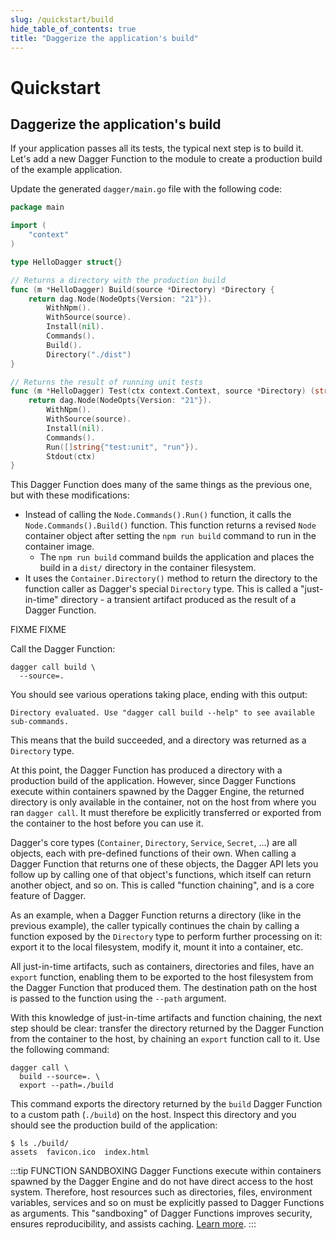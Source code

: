 ```yaml
---
slug: /quickstart/build
hide_table_of_contents: true
title: "Daggerize the application's build"
---
```



# Quickstart

## Daggerize the application's build

If your application passes all its tests, the typical next step is to build it. Let's add a new Dagger Function to the module to create a production build of the example application.

<Tabs groupId="language">
<TabItem value="Go">

Update the generated `dagger/main.go` file with the following code:

```go
package main

import (
	"context"
)

type HelloDagger struct{}

// Returns a directory with the production build
func (m *HelloDagger) Build(source *Directory) *Directory {
	return dag.Node(NodeOpts{Version: "21"}).
		WithNpm().
		WithSource(source).
		Install(nil).
		Commands().
		Build().
		Directory("./dist")
}

// Returns the result of running unit tests
func (m *HelloDagger) Test(ctx context.Context, source *Directory) (string, error) {
	return dag.Node(NodeOpts{Version: "21"}).
		WithNpm().
		WithSource(source).
		Install(nil).
		Commands().
		Run([]string{"test:unit", "run"}).
		Stdout(ctx)
}
```

This Dagger Function does many of the same things as the previous one, but with these modifications:

- Instead of calling the `Node.Commands().Run()` function, it calls the `Node.Commands().Build()` function. This function returns a revised `Node` container object after setting the `npm run build` command to run in the container image.
  - The `npm run build` command builds the application and places the build in a `dist/` directory in the container filesystem.
- It uses the `Container.Directory()` method to return the directory to the function caller as Dagger's special `Directory` type. This is called a "just-in-time" directory - a transient artifact produced as the result of a Dagger Function.

</TabItem>
<TabItem value="Python">
FIXME
</TabItem>

<TabItem value="TypeScript">
FIXME
</TabItem>
</Tabs>

Call the Dagger Function:

```shell
dagger call build \
  --source=.
```

You should see various operations taking place, ending with this output:

```
Directory evaluated. Use "dagger call build --help" to see available sub-commands.
```

This means that the build succeeded, and a directory was returned as a `Directory` type.

At this point, the Dagger Function has produced a directory with a production build of the application. However, since Dagger Functions execute within containers spawned by the Dagger Engine, the returned directory is only available in the container, not on the host from where you ran `dagger call`. It must therefore be explicitly transferred or exported from the container to the host before you can use it.

Dagger's core types (`Container`, `Directory`, `Service`, `Secret`, ...) are all objects, each with pre-defined functions of their own. When calling a Dagger Function that returns one of these objects, the Dagger API lets you follow up by calling one of that object's functions, which itself can return another object, and so on. This is called "function chaining", and is a core feature of Dagger.

As an example, when a Dagger Function returns a directory (like in the previous example), the caller typically continues the chain by calling a function exposed by the `Directory` type to perform further processing on it: export it to the local filesystem, modify it, mount it into a container, etc.

All just-in-time artifacts, such as containers, directories and files, have an `export` function, enabling them to be exported to the host filesystem from the Dagger Function that produced them. The destination path on the host is passed to the function using the `--path` argument.

With this knowledge of just-in-time artifacts and function chaining, the next step should be clear:  transfer the directory returned by the Dagger Function from the container to the host, by chaining an `export` function call to it. Use the following command:

```shell
dagger call \
  build --source=. \
  export --path=./build
```

This command exports the directory returned by the `build` Dagger Function to a custom path (`./build`) on the host. Inspect this directory and you should see the production build of the application:

```
$ ls ./build/
assets  favicon.ico  index.html
```

:::tip FUNCTION SANDBOXING
Dagger Functions execute within containers spawned by the Dagger Engine and do not have direct access to the host system. Therefore, host resources such as directories, files, environment variables, services and so on must be explicitly passed to Dagger Functions as arguments. This "sandboxing" of Dagger Functions improves security, ensures reproducibility, and assists caching. [Learn more](../manuals/user/host/539261-host.mdx).
:::
